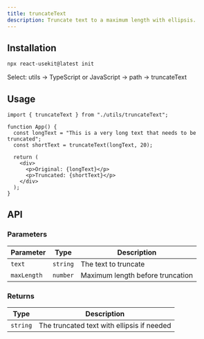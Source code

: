 ```yaml
---
title: truncateText
description: Truncate text to a maximum length with ellipsis.
---
```



## Installation

```bash
npx react-usekit@latest init
```

<Callout type="info">
  Select: utils → TypeScript or JavaScript → path -> truncateText
</Callout>

## Usage

```tsx
import { truncateText } from "./utils/truncateText";

function App() {
  const longText = "This is a very long text that needs to be truncated";
  const shortText = truncateText(longText, 20);

  return (
    <div>
      <p>Original: {longText}</p>
      <p>Truncated: {shortText}</p>
    </div>
  );
}
```

## API

### Parameters

| Parameter   | Type     | Description                      |
| ----------- | -------- | -------------------------------- |
| `text`      | `string` | The text to truncate             |
| `maxLength` | `number` | Maximum length before truncation |

### Returns

| Type     | Description                                |
| -------- | ------------------------------------------ |
| `string` | The truncated text with ellipsis if needed |
